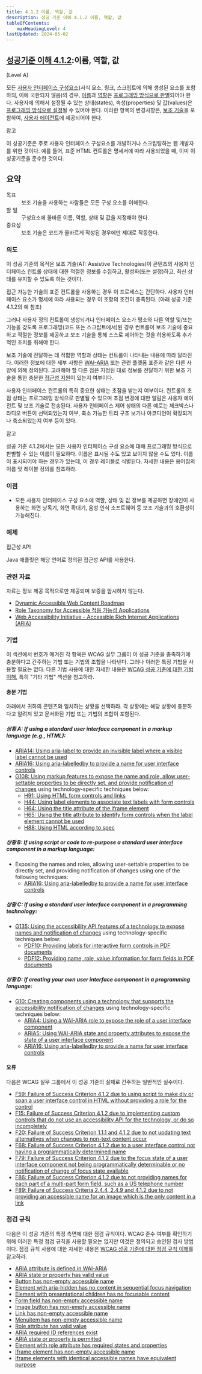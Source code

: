 ```yaml
---
title: 4.1.2 이름, 역할, 값
description: 성공 기준 이해 4.1.2 이름, 역할, 값
tableOfContents:
    maxHeadingLevel: 4
lastUpdated: 2024-05-02
---
```



## [성공기준 이해 4.1.2](https://w3.org/TR/WCAG22#name-role-value):이름, 역할, 값 

(Level A)

<Card title="성공 기준(SC)"></Card>

모든 [사용자 인터페이스 구성요소](../../../glossary/user-interface-component)(서식 요소, 링크, 스크립트에 의해 생성된 요소를 포함하되, 이에 국한되지 않음)의 경우, [이름](../../../glossary/name)과 [역할](../../../glossary/role)은 [프로그래밍 방식으로 판별](../../../glossary/programmatically-determined)되어야 한다. 사용자에 의해서 설정될 수 있는 상태(states), 속성(properties) 및 값(values)은 [프로그래밍 방식으로 설정](../../../glossary/programmatically-set)될 수 있어야 한다. 이러한 항목의 변경사항은, [보조 기술](../../../glossary/assistive-technology)을 포함하여, [사용자 에이전트](../../../glossary/user-agent)에 제공되어야 한다.

참고

이 성공기준은 주로 사용자 인터페이스 구성요소를 개발하거나 스크립팅하는 웹 개발자를 위한 것이다. 예를 들어, 표준 HTML 컨트롤은 명세서에 따라 사용되었을 때, 이미 이 성공기준을 준수한 것이다.

## 요약

<dl>
<dt>목표</dt>
<dd>보조 기술을 사용하는 사람들은 모든 구성 요소를 이해한다.</dd>
<dt>할 일</dt>
<dd>구성요소에 올바른 이름, 역할, 상태 및 값을 지정해야 한다.</dd>
<dt>중요성</dt>
<dd>보조 기술은 코드가 올바르게 작성된 경우에만 제대로 작동한다.</dd>
</dl>

### 의도

이 성공 기준의 목적은 보조 기술(AT: Assistive Technologies)이 콘텐츠의 사용자 인터페이스 컨트롤 상태에 대한 적절한 정보를 수집하고, 활성화(또는 설정)하고, 최신 상태를 유지할 수 있도록 하는 것이다.

접근 가능한 기술의 표준 컨트롤을 사용하는 경우 이 프로세스는 간단하다. 사용자 인터페이스 요소가 명세에 따라 사용되는 경우 이 조항의 조건이 충족된다. (아래 성공 기준 4.1.2의 예 참조)

그러나 사용자 정의 컨트롤이 생성되거나 인터페이스 요소가 평소와 다른 역할 및/또는 기능을 갖도록 프로그래밍(코드 또는 스크립트에서)된 경우 컨트롤이 보조 기술에 중요하고 적절한 정보를 제공하고 보조 기술을 통해 스스로 제어하는 것을 허용하도록 추가적인 조치를 취해야 한다.

보조 기술에 전달하는 데 적합한 역할과 상태는 컨트롤이 나타내는 내용에 따라 달라진다. 이러한 정보에 대한 세부 사항은 [WAI-ARIA](https://www.w3.org/TR/wai-aria/) 또는 관련 플랫폼 표준과 같은 다른 사양에 의해 정의된다. 고려해야 할 다른 점은 지정된 대로 정보를 전달하기 위한 보조 기술을 통한 충분한 [접근성 지원](https://www.w3.org/TR/WCAG22/#dfn-accessibility-supported)이 있는지 여부이다.

사용자 인터페이스 컨트롤의 특히 중요한 상태는 초점을 받는지 여부이다. 컨트롤의 초점 상태는 프로그래밍 방식으로 판별될 수 있으며 초점 변경에 대한 알림은 사용자 에이전트 및 보조 기술로 전송된다. 사용자 인터페이스 제어 상태의 다른 예로는 체크박스나 라디오 버튼이 선택되었는지 여부, 축소 가능한 트리 구조 보기나 아코디언이 확장되거나 축소되었는지 여부 등이 있다.

참고

성공 기준 4.1.2에서는 모든 사용자 인터페이스 구성 요소에 대해 프로그래밍 방식으로 판별할 수 있는 이름이 필요하다. 이름은 표시될 수도 있고 보이지 않을 수도 있다. 이름이 표시되어야 하는 경우가 있는데, 이 경우 레이블로 식별된다. 자세한 내용은 용어집의 이름 및 레이블 정의를 참조하라.

### 이점

*   모든 사용자 인터페이스 구성 요소에 역할, 상태 및 값 정보를 제공하면 장애인이 사용하는 화면 낭독기, 화면 확대기, 음성 인식 소프트웨어 등 보조 기술과의 호환성이 가능해진다.

### 예제

접근성 API

Java 애플릿은 해당 언어로 정의된 접근성 API를 사용한다.

### 관련 자료

자료는 정보 제공 목적으로만 제공되며 보증을 암시하지 않는다.

*   [Dynamic Accessible Web Content Roadmap](https://www.w3.org/WAI/PF/roadmap/)
*   [Role Taxonomy for Accessible 적응 가능성 Applications](https://www.w3.org/WAI/PF/GUI/)
*   [Web Accessibility Initiative - Accessible Rich Internet Applications (ARIA)](https://www.w3.org/TR/wai-aria/)

### 기법

이 섹션에서 번호가 매겨진 각 항목은 WCAG 실무 그룹이 이 성공 기준을 충족하기에 충분하다고 간주하는 기법 또는 기법의 조합을 나타낸다. 그러나 이러한 특정 기법을 사용할 필요는 없다. 다른 기법 사용에 대한 자세한 내용은 [WCAG 성공 기준에 대한 기법 이해](../understanding-techniques), 특히 "기타 기법" 섹션을 참고하라.

#### 충분 기법

아래에서 귀하의 콘텐츠와 일치하는 상황을 선택하라. 각 상황에는 해당 상황에 충분하다고 알려져 있고 문서화된 기법 또는 기법의 조합이 포함된다.

##### 상황 A: If using a standard user interface component in a markup language (e.g., HTML):

*   [ARIA14: Using aria-label to provide an invisible label where a visible label cannot be used](https://www.w3.org/WAI/WCAG22/Techniques/aria/ARIA14)
*   [ARIA16: Using aria-labelledby to provide a name for user interface controls](https://www.w3.org/WAI/WCAG22/Techniques/aria/ARIA16)
*   [G108: Using markup features to expose the name and role, allow user-settable properties to be directly set, and provide notification of changes](https://www.w3.org/WAI/WCAG22/Techniques/general/G108) using technology-specific techniques below:
    *   [H91: Using HTML form controls and links](https://www.w3.org/WAI/WCAG22/Techniques/html/H91)
    *   [H44: Using label elements to associate text labels with form controls](https://www.w3.org/WAI/WCAG22/Techniques/html/H44)
    *   [H64: Using the title attribute of the iframe element](https://www.w3.org/WAI/WCAG22/Techniques/html/H64)
    *   [H65: Using the title attribute to identify form controls when the label element cannot be used](https://www.w3.org/WAI/WCAG22/Techniques/html/H65)
    *   [H88: Using HTML according to spec](https://www.w3.org/WAI/WCAG22/Techniques/html/H88)

##### 상황 B: If using script or code to re-purpose a standard user interface component in a markup language:

*   Exposing the names and roles, allowing user-settable properties to be directly set, and providing notification of changes using one of the following techniques:
    *   [ARIA16: Using aria-labelledby to provide a name for user interface controls](https://www.w3.org/WAI/WCAG22/Techniques/aria/ARIA16)

##### 상황 C: If using a standard user interface component in a programming technology:

*   [G135: Using the accessibility API features of a technology to expose names and notification of changes](https://www.w3.org/WAI/WCAG22/Techniques/general/G135) using technology-specific techniques below:
    *   [PDF10: Providing labels for interactive form controls in PDF documents](https://www.w3.org/WAI/WCAG22/Techniques/pdf/PDF10)
    *   [PDF12: Providing name, role, value information for form fields in PDF documents](https://www.w3.org/WAI/WCAG22/Techniques/pdf/PDF12)

##### 상황 D: If creating your own user interface component in a programming language:

*   [G10: Creating components using a technology that supports the accessibility notification of changes](https://www.w3.org/WAI/WCAG22/Techniques/general/G10) using technology-specific techniques below:
    *   [ARIA4: Using a WAI-ARIA role to expose the role of a user interface component](https://www.w3.org/WAI/WCAG22/Techniques/aria/ARIA4)
    *   [ARIA5: Using WAI-ARIA state and property attributes to expose the state of a user interface component](https://www.w3.org/WAI/WCAG22/Techniques/aria/ARIA5)
    *   [ARIA16: Using aria-labelledby to provide a name for user interface controls](https://www.w3.org/WAI/WCAG22/Techniques/aria/ARIA16)

#### 오류

다음은 WCAG 실무 그룹에서 이 성공 기준의 실패로 간주하는 일반적인 실수이다.

*   [F59: Failure of Success Criterion 4.1.2 due to using script to make div or span a user interface control in HTML without providing a role for the control](https://www.w3.org/WAI/WCAG22/Techniques/failures/F59)
*   [F15: Failure of Success Criterion 4.1.2 due to implementing custom controls that do not use an accessibility API for the technology, or do so incompletely](https://www.w3.org/WAI/WCAG22/Techniques/failures/F15)
*   [F20: Failure of Success Criterion 1.1.1 and 4.1.2 due to not updating text alternatives when changes to non-text content occur](https://www.w3.org/WAI/WCAG22/Techniques/failures/F20)
*   [F68: Failure of Success Criterion 4.1.2 due to a user interface control not having a programmatically determined name](https://www.w3.org/WAI/WCAG22/Techniques/failures/F68)
*   [F79: Failure of Success Criterion 4.1.2 due to the focus state of a user interface component not being programmatically determinable or no notification of change of focus state available](https://www.w3.org/WAI/WCAG22/Techniques/failures/F79)
*   [F86: Failure of Success Criterion 4.1.2 due to not providing names for each part of a multi-part form field, such as a US telephone number](https://www.w3.org/WAI/WCAG22/Techniques/failures/F86)
*   [F89: Failure of Success Criteria 2.4.4, 2.4.9 and 4.1.2 due to not providing an accessible name for an image which is the only content in a link](https://www.w3.org/WAI/WCAG22/Techniques/failures/F89)

### 점검 규칙

다음은 이 성공 기준의 특정 측면에 대한 점검 규칙이다. WCAG 준수 여부를 확인하기 위해 이러한 특정 점검 규칙을 사용할 필요는 없지만 이것은 정의되고 승인된 검사 방법이다. 점검 규칙 사용에 대한 자세한 내용은 [WCAG 성공 기준에 대한 점검 규칙 이해](understanding-act-rules.html)를 참고하라.

*   [ARIA attribute is defined in WAI-ARIA](https://www.w3.org/WAI/standards-guidelines/act/rules/5f99a7/)
*   [ARIA state or property has valid value](https://www.w3.org/WAI/standards-guidelines/act/rules/6a7281/)
*   [Button has non-empty accessible name](https://www.w3.org/WAI/standards-guidelines/act/rules/97a4e1/)
*   [Element with aria-hidden has no content in sequential focus navigation](https://www.w3.org/WAI/standards-guidelines/act/rules/6cfa84/)
*   [Element with presentational children has no focusable content](https://www.w3.org/WAI/standards-guidelines/act/rules/307n5z/)
*   [Form field has non-empty accessible name](https://www.w3.org/WAI/standards-guidelines/act/rules/e086e5/)
*   [Image button has non-empty accessible name](https://www.w3.org/WAI/standards-guidelines/act/rules/59796f/)
*   [Link has non-empty accessible name](https://www.w3.org/WAI/standards-guidelines/act/rules/c487ae/)
*   [Menuitem has non-empty accessible name](https://www.w3.org/WAI/standards-guidelines/act/rules/m6b1q3/)
*   [Role attribute has valid value](https://www.w3.org/WAI/standards-guidelines/act/rules/674b10/)
*   [ARIA required ID references exist](https://www.w3.org/WAI/standards-guidelines/act/rules/in6db8/proposed/)
*   [ARIA state or property is permitted](https://www.w3.org/WAI/standards-guidelines/act/rules/5c01ea/proposed/)
*   [Element with role attribute has required states and properties](https://www.w3.org/WAI/standards-guidelines/act/rules/4e8ab6/proposed/)
*   [Iframe element has non-empty accessible name](https://www.w3.org/WAI/standards-guidelines/act/rules/cae760/proposed/)
*   [Iframe elements with identical accessible names have equivalent purpose](https://www.w3.org/WAI/standards-guidelines/act/rules/4b1c6c/proposed/)


